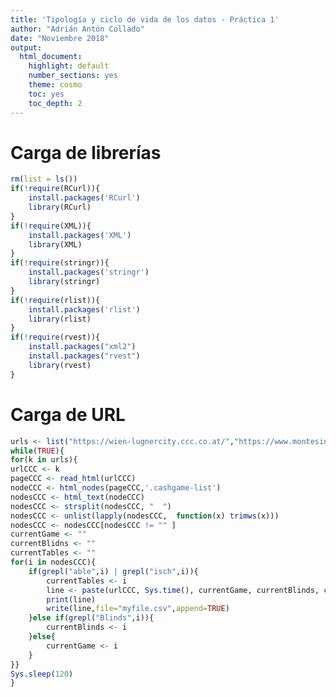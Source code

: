 ```yaml
---
title: 'Tipología y ciclo de vida de los datos - Práctica 1'
author: "Adrián Antón Collado"
date: "Noviembre 2018"
output:
  html_document:
    highlight: default
    number_sections: yes
    theme: cosmo
    toc: yes
    toc_depth: 2
---
```



# Carga de librerías

```r
rm(list = ls())
if(!require(RCurl)){
    install.packages('RCurl')
    library(RCurl)
}
if(!require(XML)){
    install.packages('XML')
    library(XML)
}
if(!require(stringr)){
    install.packages('stringr')
    library(stringr)
}
if(!require(rlist)){
    install.packages('rlist')
    library(rlist)
}
if(!require(rvest)){
	install.packages("xml2")
    install.packages("rvest")
    library(rvest)
}
```

# Carga de URL

```r
urls <- list("https://wien-lugnercity.ccc.co.at/","https://www.montesino.at/","https://innsbruck.ccc.co.at/","https://bregenz.ccc.co.at/","https://salzburg.ccc.co.at/","https://wien-simmering.ccc.co.at/en/","https://klagenfurt.ccc.co.at/","https://kufstein.ccc.co.at/","https://gmunden.ccc.co.at/","https://linz.ccc.co.at/","https://reutte.ccc.co.at/")
while(TRUE){
for(k in urls){
urlCCC <- k
pageCCC <- read_html(urlCCC)
nodeCCC <- html_nodes(pageCCC,'.cashgame-list')
nodesCCC <- html_text(nodeCCC)
nodesCCC <- strsplit(nodesCCC, "  ")
nodesCCC <- unlist(lapply(nodesCCC,  function(x) trimws(x)))
nodesCCC <- nodesCCC[nodesCCC != "" ]
currentGame <- ""
currentBlidns <- ""
currentTables <- ""
for(i in nodesCCC){
	if(grepl("able",i) | grepl("isch",i)){
		currentTables <- i
		line <- paste(urlCCC, Sys.time(), currentGame, currentBlinds, currentTables, sep = ",")
		print(line)
		write(line,file="myfile.csv",append=TRUE)
	}else if(grepl("Blinds",i)){
		currentBlinds <- i
	}else{
		currentGame <- i
	}
}}
Sys.sleep(120)
}
```
